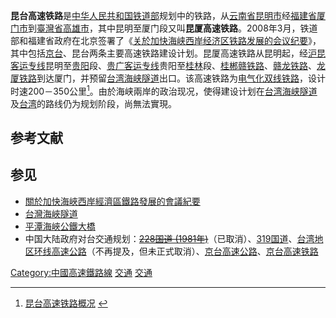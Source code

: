{{中国大陆未来建设}}
{{NoteTA
|G1=Unit
}}
'''昆台高速铁路'''是[[中华人民共和国铁道部|中华人民共和国铁道部]]规划中的铁路，从[[云南省|云南省]][[昆明市|昆明市]]经[[福建省|福建省]][[厦门市|厦门市]]到[[臺灣省_(中華人民共和國)|臺灣省]][[高雄市|高雄市]]，其中昆明至厦门段又叫'''昆厦高速铁路'''。2008年3月，铁道部和福建省政府在北京签署了《[[关於加快海峡西岸经济区铁路发展的会议纪要|关於加快海峡西岸经济区铁路发展的会议纪要]]》，其中包括[[京台高速铁路|京台]]、昆台两条主要高速铁路建设计划。昆厦高速铁路从昆明起，经[[沪昆客运专线|沪昆客运专线]]昆明至[[贵阳|贵阳]]段、[[贵广客运专线|贵广客运专线]]贵阳至[[桂林|桂林]]段、[[桂郴赣铁路|桂郴赣铁路]]、[[赣龙铁路|赣龙铁路]]、[[龙厦铁路|龙厦铁路]]到达厦门，并预留[[台湾海峡隧道|台湾海峡隧道]]出口。该高速铁路为[[电气化铁路|电气化]][[双线铁路|双线铁路]]，设计时速200－350公里<ref>[http://space.tv.cctv.com/article/ARTI1271128753484173 昆台高速铁路概况] {{webarchive|url=https://web.archive.org/web/20130509015028/http://space.tv.cctv.com/article/ARTI1271128753484173 |date=2013-05-09 }}</ref>。由於海峡兩岸的政治现况，使得建设计划在[[台湾海峡隧道|台湾海峡隧道]]及[[台湾|台湾]]的路线仍为规划阶段，尚無法實現。

==参考文献==
{{Reflist}}

==参见==
*[[關於加快海峽西岸經濟區鐵路發展的會議紀要|關於加快海峽西岸經濟區鐵路發展的會議紀要]]
*[[台灣海峽隧道|台灣海峽隧道]]
*[[平潭海峽公鐵大橋|平潭海峽公鐵大橋]]
* 中国大陆政府对台交通规划：<s>[[228国道_(1981年)|228国道 (1981年)]]</s>（已取消）、[[319国道|319国道]]、[[台湾地区环线高速公路|台湾地区环线高速公路]]（不再提及，但未正式取消）、[[京台高速公路|京台高速公路]]、[[京台高速铁路|京台高速铁路]]
{{长昆客运专线|nocat}}
{{贵广客运专线|nocat}}
{{赣龙铁路|nocat}}
{{龙厦铁路|nocat}}
{{中国高速铁路}}
{{台灣海峽兩岸主題}}
{{China-rail-stub}}
[[Category:中國高速鐵路線|Category:中國高速鐵路線]]
[[Category:臺灣海峽兩岸經濟關係|交通]]
[[Category:台灣海峽兩岸關係|交通]]
